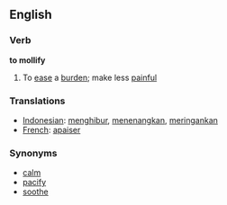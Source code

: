 ==English==
=== Verb ===

'''to mollify'''

# To [[ease]] a [[burden]]; make less [[painful]]

=== Translations ===
*[[Indonesian]]: [[hibur|menghibur]], [[tenang|menenangkan]], [[ringan|meringankan]]
*[[French]]: [[apaiser]]


=== Synonyms ===
*[[calm]]
*[[pacify]]
*[[soothe]]